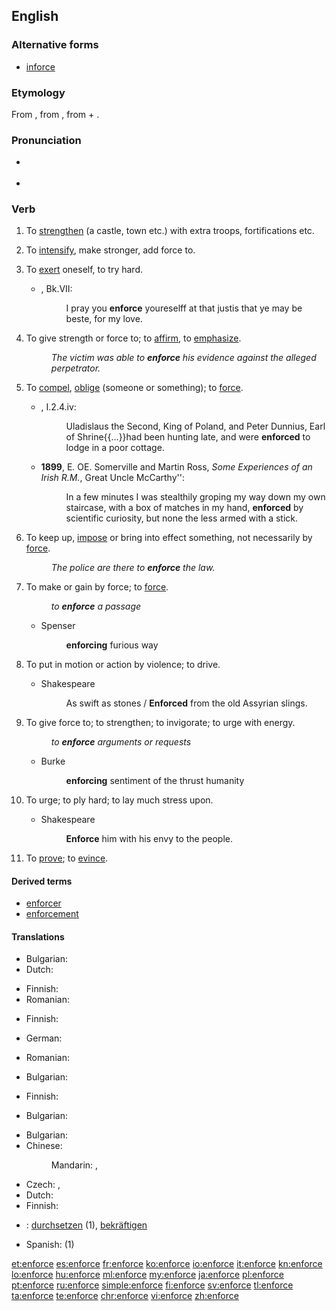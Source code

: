 ==English==

===Alternative forms===
* [[inforce]] {{qualifier|obsolete}}

===Etymology===
From {{etyl|fro|en}} {{term|enforcier|lang=fro}}, from {{etyl|LL.|en}} {{m|la|infortiāre}}, from {{term|in-|lang=la}} + {{term|fortis||strong|lang=la}}.

===Pronunciation===
* {{a|UK}} {{IPA|/ɪnˈfɔːs/|lang=en}}
* {{rhymes|ɔː(ɹ)s|lang=en}}

===Verb===
{{en-verb|enforc}}

#{{context|obsolete|transitive|lang=en}} To [[strengthen]] (a castle, town etc.) with extra troops, fortifications etc. {{defdate|14<sup>th</sup>-18<sup>th</sup>c.}}
#{{context|obsolete|transitive|lang=en}} To [[intensify]], make stronger, add force to. {{defdate|14<sup>th</sup>-18<sup>th</sup>c.}}
#{{context|obsolete|reflexive|lang=en}} To [[exert]] oneself, to try hard. {{defdate|14<sup>th</sup>-17<sup>th</sup>c.}}
#*{{RQ:Mlry MrtArthr1}}, Bk.VII:
#*:I pray you '''enforce''' youreselff at that justis that ye may be beste, for my love.
#To give strength or force to; to [[affirm]], to [[emphasize]]. {{defdate|from 15<sup>th</sup>c.}}
#:''The victim was able to '''enforce''' his evidence against the alleged perpetrator.''
#{{context|archaic|lang=en}} To [[compel]], [[oblige]] (someone or something); to [[force]]. {{defdate|from 16<sup>th</sup>c.}}
#*{{RQ:RBrtn AntmyMlncly}}, I.2.4.iv:
#*:Uladislaus the Second, King of Poland, and Peter Dunnius, Earl of Shrine{{...}}had been hunting late, and were '''enforced''' to lodge in a poor cottage.
#*'''1899''', E. OE. Somerville and Martin Ross, ''Some Experiences of an Irish R.M.'', Great Uncle McCarthy'':
#*:In a few minutes I was stealthily groping my way down my own staircase, with a box of matches in my hand, '''enforced''' by scientific curiosity, but none the less armed with a stick.
#To keep up, [[impose]] or bring into effect something, not necessarily by [[force]]. {{defdate|from 17<sup>th</sup>c.}}
#:''The police are there to '''enforce''' the law.''
#{{context|obsolete|lang=en}} To make or gain by force; to [[force]].
#:''to '''enforce''' a passage''
#*Spenser
#*:'''enforcing''' furious way
#{{context|obsolete|lang=en}} To put in motion or action by violence; to drive.
#*Shakespeare
#*:As swift as stones / '''Enforced''' from the old Assyrian slings.
#{{context|obsolete|lang=en}} To give force to; to strengthen; to invigorate; to urge with energy.
#:''to '''enforce''' arguments or requests''
#*Burke
#*:'''enforcing''' sentiment of the thrust humanity <!--is there a typo here?-->
#{{context|obsolete|lang=en}} To urge; to ply hard; to lay much stress upon.
#*Shakespeare
#*:'''Enforce''' him with his envy to the people.
#To [[prove]]; to [[evince]].
#:{{rfquotek|Hooker}}

====Derived terms====
* [[enforcer]]
* [[enforcement]]

====Translations====
{{trans-top|to strengthen}}
* Bulgarian: {{t+|bg|укрепявам|sc=Cyrl}}
* Dutch: {{t+|nl|versterken}}
{{trans-mid}}
* Finnish: {{t+|fi|vahvistaa}}
* Romanian: {{t+|ro|întări}}
{{trans-bottom}}

{{trans-top|to intensify}}
* Finnish: {{t+|fi|vahvistaa}}
{{trans-mid}}
{{trans-bottom}}

{{trans-top|to exert}}
* German: {{t+|de|durchsetzen}}
{{trans-mid}}
* Romanian: {{t+|ro|obliga}}
{{trans-bottom}}

{{trans-top|to affirm}}
* Bulgarian: {{t+|bg|настоявам|sc=Cyrl}}
{{trans-mid}}
* Finnish: {{t+|fi|vahvistaa}}
{{trans-bottom}}

{{trans-top|to compel}}
* Bulgarian: {{t+|bg|принуждавам|sc=Cyrl}}
{{trans-mid}}
{{trans-bottom}}

{{trans-top|to keep up}}
* Bulgarian: {{t+|bg|налагам|sc=Cyrl}}
* Chinese:
*: Mandarin: {{t|cmn|實施|sc=Hani}}, {{t+|cmn|執行|sc=Hani}}
{{trans-mid}}
* Czech: {{t|cs|prosazovat}}, {{t|cs|vynucovat}}
* Dutch: {{t+|nl|handhaven}}
* Finnish: {{t+|fi|valvoa}}
{{trans-bottom}}

{{checktrans-top}}
* {{ttbc|de}}: [[durchsetzen]] (1), [[bekräftigen]]
{{trans-mid}}
* Spanish: {{t+check|es|imponer}} (1)
{{trans-bottom}}

[[et:enforce]]
[[es:enforce]]
[[fr:enforce]]
[[ko:enforce]]
[[io:enforce]]
[[it:enforce]]
[[kn:enforce]]
[[lo:enforce]]
[[hu:enforce]]
[[ml:enforce]]
[[my:enforce]]
[[ja:enforce]]
[[pl:enforce]]
[[pt:enforce]]
[[ru:enforce]]
[[simple:enforce]]
[[fi:enforce]]
[[sv:enforce]]
[[tl:enforce]]
[[ta:enforce]]
[[te:enforce]]
[[chr:enforce]]
[[vi:enforce]]
[[zh:enforce]]